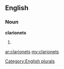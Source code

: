 ==English==

===Noun===
'''clarionets'''

# {{plural of|[[clarionet]]}}

[[Category:English plurals]]

[[ar:clarionets]]
[[my:clarionets]]